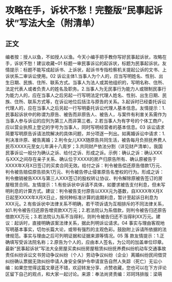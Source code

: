 # 攻略在手，诉状不愁！完整版“民事起诉状”写法大全（附清单）
## 正文
编者按：授人以鱼，不如授人以渔。今天小编手把手教你写好民事起诉状，攻略在手，诉状不愁！建议收藏~01 标题一审民事诉讼的起诉状，标题为民事起诉状。友情提示：标题不能写成起诉书、上诉状，起诉书专指检察机关提起公诉的文书、上诉状系二审诉讼使用。02 诉讼主体1.当事人为个人的，应当写明姓名、性别、出生日期、民族、住所、联系方式。当事人为法人或其他组织的，写明名称、住所、法定代表人或者负责人的姓名及职务。2.当事人为无民事行为能力人或限制民事行为能力人的，应在当事人之后另起一行写明法定代理人姓名、性别、出生日期、民族、住所、联系方式等，在诉讼地位后括注与原告的关系。3.起诉时已经委托诉讼代理人的，应在当事人之后另起一行写明委托诉讼代理人基本信息。友情提示：1.民事起诉状中的称谓为原告、被告而非原告人、被告人，与案件有利害关系需作为当事人参与诉讼的应列为第三人而非第三者。2.若当事人为有字号的个体工商户，应以营业执照上登记的字号为当事人，同时写明经营者的基本信息。03 诉讼请求简要写明原告诉请法院解决的具体问题，并分项逐一列出。如离婚诉讼中请求：1.判决准许原、被告离婚；2.判令女儿XXX随原告共同生活，被告每月负担抚养费人民币XXXX元至女儿年满十八周岁；3.共同财产依法分割（详见财产清单）。我国民事诉讼一般分为确认之诉、给付之诉、形成之诉。示例：确认之诉：确认XXX与XXX之间存在亲子关系、确认位于XXXX的房产归原告所有、确认原被告于XXXX年X月X日签订的买卖合同无效。给付之诉：判令被告偿还原告借款1万元、判令被告赔偿原告损失1万元、判令被告停止侵害原告名誉权的行为。形成之诉：判令撤销被告XXX与第三人XXX签订的股权转让协议、判令解除原被告签订的房屋租赁合同。友情提示：1.有些诉状中诉请不具体，如要求被告支付利息，但未写明利息的计算方式。建议：判令被告支付原告以XXX元为基数，自XXXX年X月X日起至XXXX年X月X日止，按何种标准计算的逾期利息，暂计至起诉日利息为XXX元。2.有些诉状中法律关系不明确，若干项诉请为互相排斥的不同法律关系，如1.判令被告归还原告增资款XX万元；2.若法院认为系借款，则判令被告归还原告借款XX万元；3.若法院认为系不当得利，则判令被告归还不当得利XX万元。建议：起诉时，直接明确该案法律关系，据此列明诉讼请求。04 事实与理由客观地写明基本事实，切勿长篇大论，或带有强烈的主观色彩。鼓励附上诉请所依据的法律规范。事实与理由之后可列明证据和证据来源等情况。05 落 款友情提示：1.正确填写受诉法院名称；2.原告为个人的，应由本人签名，为公司的加盖单位印章。最新“民事起诉状”写法大全房屋买卖纠纷房屋租赁纠纷抚养费纠纷机动车交通事故责任纠纷诉讼文书劳动争议纠纷（个人）劳动争议纠纷（企业）离婚纠纷民间借贷纠纷确认票据无效纠纷申请人身安全保护令申请宣告自然人失踪（死亡）无讼小编：如果您觉得这篇文章还不错，欢迎转发分享、点赞收藏，您也可以在下方评论区留下自己的观点，和大家一起讨论。来源：奉法尚贤责编：邓珂玮排版：梁萌